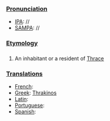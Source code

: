===[[Pronunciation]]===
*[[IPA]]: //
*[[SAMPA]]: //
===[[Etymology]]===
===[[]]===
# An inhabitant or a resident of [[Thrace]]
===[[Translations]]===
*[[French]]: [[]]
*[[Greek]]: [[Thrakinos]]
*[[Latin]]: [[]]
*[[Portuguese]]: [[]]
*[[Spanish]]: [[]]